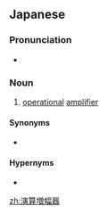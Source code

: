 ==Japanese==
{{ja-kanjitab|えん|さん|k2=ざん|ぞう|ふく|き|r=y|yomi=o}}

===Pronunciation===
{{ja-pron|えんざん ぞうふくき|y=o|acc=8|dev=8}}
* {{a|Osaka}} {{ja-accent/high|えんざん}}{{ja-accent/low|ぞうふ}}{{ja-accent/down|く}}{{ja-accent/low|き}}

===Noun===
{{ja-noun|えんざん ぞうふくき}}

# {{lb|ja|dated|electronics|sort=えんさんそうふくき}} [[operational]] [[amplifier]]

====Synonyms====
* {{ja-r|オペアンプ}}

====Hypernyms====
* {{ja-r|増%幅%器|ぞう%ふく%き}}

[[zh:演算増幅器]]